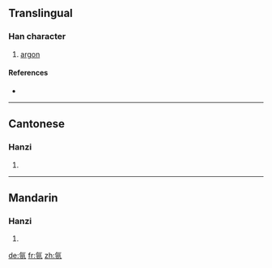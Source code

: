 {{see|氬}}
==Translingual==

===Han character===
{{Han char|rn=84|rad=气|as=06|sn=10|four=|canj=人弓一廿金 (ONMTC)}}

# [[argon]]

====References====
* {{Han ref|kx=0599.151|hdz=32011.080|uh=6C29|ud=27689|bh=EBB2|bd=60338}}

----

==Cantonese==

===Hanzi===
{{yue-hanzi|jyut=|y=a3}}

# {{defn|Cantonese}}

----

==Mandarin==

===Hanzi===
{{cmn-hanzi|tra=氬|pin=[[yà]] ([[ya4]])|wg=ya<sup>4</sup>}}

# {{defn|Mandarin}}

[[de:氩]]
[[fr:氩]]
[[zh:氩]]